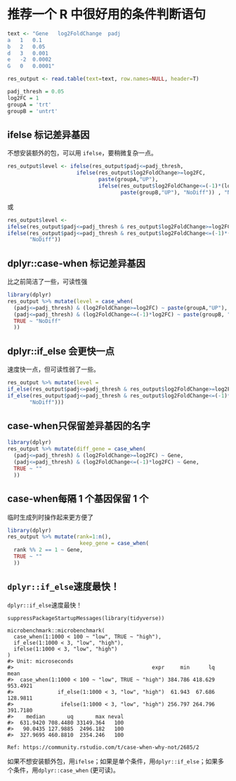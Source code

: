 
# 推荐一个 R 中很好用的条件判断语句

```r
text <- "Gene	log2FoldChange	padj
a	1	0.1
b	2	0.05
d	3	0.001
e	-2	0.0002
G	0	0.0001"

res_output <- read.table(text=text, row.names=NULL, header=T)

padj_thresh = 0.05
log2FC = 1
groupA = 'trt'
groupB = 'untrt'
```

## ifelse 标记差异基因

不想安装额外的包，可以用 `ifelse`，要稍微复杂一点。

```r
res_output$level <- ifelse(res_output$padj<=padj_thresh,
                      ifelse(res_output$log2FoldChange>=log2FC,
                             paste(groupA,"UP"),
                             ifelse(res_output$log2FoldChange<=(-1)*(log2FC),
                                    paste(groupB,"UP"), "NoDiff")) , "NoDiff")
```

或

```r
res_output$level <- 
ifelse(res_output$padj<=padj_thresh & res_output$log2FoldChange>=log2FC, paste(groupA,"UP"),
ifelse(res_output$padj<=padj_thresh & res_output$log2FoldChange<=(-1)*(log2FC), paste(groupB,"UP"),
       "NoDiff")) 
```

## dplyr::case-when 标记差异基因

比之前简洁了一些，可读性强

```r
library(dplyr)
res_output %>% mutate(level = case_when(
  (padj<=padj_thresh) & (log2FoldChange>=log2FC) ~ paste(groupA,"UP"),
  (padj<=padj_thresh) & (log2FoldChange<=(-1)*log2FC) ~ paste(groupB, "UP"),
  TRUE ~ "NoDiff"
  ))
```

## dplyr::if_else 会更快一点

速度快一点，但可读性弱了一些。

```r
res_output %>% mutate(level = 
if_else(res_output$padj<=padj_thresh & res_output$log2FoldChange>=log2FC, paste(groupA,"UP"),
if_else(res_output$padj<=padj_thresh & res_output$log2FoldChange<=(-1)*(log2FC), paste(groupB,"UP"),
       "NoDiff"))) 
```

## case-when只保留差异基因的名字

```r
library(dplyr)
res_output %>% mutate(diff_gene = case_when(
  (padj<=padj_thresh) & (log2FoldChange>=log2FC) ~ Gene,
  (padj<=padj_thresh) & (log2FoldChange<=(-1)*log2FC) ~ Gene,
  TRUE ~ ""
  ))
```

## case-when每隔 1 个基因保留 1 个

临时生成列时操作起来更方便了

```r
library(dplyr)
res_output %>% mutate(rank=1:n(),
                       keep_gene = case_when(
  rank %% 2 == 1 ~ Gene,
  TRUE ~ ""
  ))
```

## `dplyr::if_else`速度最快！

`dplyr::if_else`速度最快！

```
suppressPackageStartupMessages(library(tidyverse))

microbenchmark::microbenchmark(
  case_when(1:1000 < 100 ~ "low", TRUE ~ "high"),
  if_else(1:1000 < 3, "low", "high"),
  ifelse(1:1000 < 3, "low", "high")
)
#> Unit: microseconds
#>                                            expr     min      lq     mean
#>  case_when(1:1000 < 100 ~ "low", TRUE ~ "high") 384.786 418.629 953.4921
#>              if_else(1:1000 < 3, "low", "high")  61.943  67.686 128.9811
#>               ifelse(1:1000 < 3, "low", "high") 256.797 264.796 391.7180
#>    median       uq       max neval
#>  631.9420 708.4480 33149.364   100
#>   90.0435 127.9885  2496.182   100
#>  327.9695 460.8810  2354.246   100

Ref: https://community.rstudio.com/t/case-when-why-not/2685/2
```

如果不想安装额外包，用`ifelse`；如果是单个条件，用`dplyr::if_else`；如果多个条件，用`dplyr::case_when` (更可读)。
